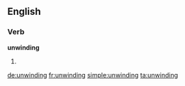 ==English==

===Verb===
'''unwinding'''

# {{present participle of|unwind}}

[[de:unwinding]]
[[fr:unwinding]]
[[simple:unwinding]]
[[ta:unwinding]]
